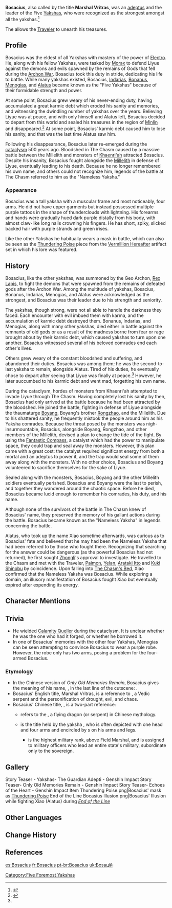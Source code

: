 {{Character Infobox
|type             = Mentioned
|image            = NPC Bosacius.png
|region           = Liyue

|affiliation      = Adepti
|affiliation2     = Yakshas
|element          = Electro
|title            = Marshal Vritras
|voiceEN          = [https://www.brookchalmersvo.com/ Brook Chalmers]<ref>Twitter: [https://twitter.com/brookchalmersvo/status/1532402965587251208 EN VA Self Announcement] ([https://web.archive.org/web/20220602164633/https://twitter.com/brookchalmersvo/status/1532402965587251208 Archived])</ref>
|voiceCN          = [https://zh.moegirl.org.cn/淦子齐 Gan Ziqi ({{zh|淦子齐}})]<ref name="VA">Bilibili: [https://www.bilibili.com/video/BV1mW4y1C7eD {{zh|《原神》剧情PV-「惟余旧忆」}}]</ref>
|voiceJP          = {{w|ja:松田健一郎|Matsuda Kenichirou ({{ja|松田健一郎}})}}<ref name="VA" />
|deceased         = Past
}}
'''Bosacius''', also called by the title '''Marshal Vritras''', was an [[adeptus]] and the leader of the Five [[Yakshas]], who were recognized as the strongest amongst all the yakshas.<ref name="YTGA">{{Ref/Book|Yakshas: The Guardian Adepti}}</ref>

The {{Quest|The Yaksha's Wish}} allows the [[Traveler]] to unearth his treasures.

==Profile ==
Bosacius was the eldest of all Yakshas with mastery of the power of [[Electro]]. He, along with his fellow Yakshas, were tasked by [[Morax]] to defend Liyue against the demons and evils spawned by the remains of Gods that fell during the [[Archon War]]. Bosacius took this duty in stride, dedicating his life to battle. While many yakshas existed, Bosacius, [[Indarias]], [[Bonanus]], [[Menogias]], and [[Xiao|Alatus]] became known as the "Five Yakshas" because of their formidable strength and power.

At some point, Bosacius grew weary of his never-ending duty, having accumulated a great karmic debt which eroded his sanity and memories, and witnessing the dwindling number of yakshas over the years. Believing Liyue was at peace, and with only himself and Alatus left, Bosacius decided to depart from this world and sealed his treasures in the region of [[Minlin]] and disappeared.<ref name="TYW">{{Ref/Quest|The Yaksha's Wish}}</ref> At some point, Bosacius' karmic debt caused him to lose his sanity, and that was the last time Alatus saw him.

Following his disappearance, Bosacius later re-emerged during the [[cataclysm]] 500 years ago. Bloodshed in The Chasm caused by a massive battle between the Millelith and monsters of [[Khaenri'ah]] attracted Bosacius. Despite his insanity, Bosacius fought alongside the [[Millelith]] in defense of Liyue, eventually leading to his death. Because he no longer remembered his own name, and others could not recognize him, legends of the battle at The Chasm referred to him as the "Nameless Yaksha."

===Appearance===
Bosacius was a tall yaksha with a muscular frame and most noticeably, four arms. He did not have upper garments but instead possessed multiple purple tattoos in the shape of thunderclouds with lightning. His forearms and hands were gradually hued dark purple distally from his body, with almost claw-like long nails crowning his fingers. He has short, spiky, slicked backed hair with purple strands and green irises.

Like the other Yakshas he habitually wears a mask in battle, which can also be seen as the [[Thundering Poise]] piece from the [[Vermillion Hereafter]] artifact set in which his lore was featured.

==History==
Bosacius, like the other yakshas, was summoned by the Geo Archon, [[Rex Lapis]], to fight the demons that were spawned from the remains of defeated gods after the Archon War. Among the multitude of yakshas, Bosacius, Bonanus, Indarias, Menogias, and Alatus were acknowledged as the strongest, and Bosacius was their leader due to his strength and seniority.

The yakshas, though strong, were not all able to handle the darkness they faced. Each encounter with evil imbued them with karma, and the accumulation of karmic debt destroyed them. Bonanus, Indarias, and Menogias, along with many other yakshas, died either in battle against the remnants of old gods or as a result of the madness borne from fear or rage brought about by their karmic debt, which caused yakshas to turn upon one another. Bosacius witnessed several of his beloved comrades end each other's lives.

Others grew weary of the constant bloodshed and suffering, and abandoned their duties. Bosacius was among them; he was the second-to-last yaksha to remain, alongside Alatus. Tired of his duties, he eventually chose to depart after seeing that Liyue was finally at peace.<ref name="TYW" /> However, he later succumbed to his karmic debt and went mad, forgetting his own name.

During the cataclysm, hordes of monsters from Khaenri'ah attempted to invade Liyue through The Chasm. Having completely lost his sanity by then, Bosacius had only arrived at the battle because he had been attracted by the bloodshed. He joined the battle, fighting in defense of Liyue alongside the thaumaturge [[Boyang]], Boyang's brother [[Rongzhao]], and the Millelith. Due to his shattered sanity, he frequently mistook the people around him as his Yaksha comrades. Because the threat posed by the monsters was nigh-insurmountable, Bosacius, alongside Boyang, Rongzhao, and other members of the Millelith, devised a plan to change the tide of the fight. By using the [[Fantastic Compass]], a catalyst which had the power to manipulate space, they could trap and seal away the monsters. However, this plan came with a great cost: the catalyst required significant energy from both a mortal and an adeptus to power it, and the trap would seal some of them away along with the monsters. With no other choice, Bosacius and Boyang volunteered to sacrifice themselves for the sake of Liyue.

Sealed along with the monsters, Bosacius, Boyang and the other Millelith soldiers eventually perished. Bosacius and Boyang were the last to perish, and together they wandered around the chaotic space. Before he died, Bosacius became lucid enough to remember his comrades, his duty, and his name.

Although none of the survivors of the battle in The Chasm knew of Bosacius' name, they preserved the memory of his gallant actions during the battle. Bosacius became known as the "Nameless Yaksha" in legends concerning the battle.

Alatus, who took up the name Xiao sometime afterwards, was curious as to Bosacius' fate and believed that he may had been the Nameless Yaksha that had been referred to by those who fought there. Recognizing that searching for the answer could be dangerous (as the powerful Bosacius had not returned), he first sought [[Zhongli]]'s approval to investigate. He travelled to the Chasm and met with the Traveler, [[Paimon]], [[Yelan]], [[Arataki Itto]] and [[Kuki Shinobu]] by coincidence. Upon falling into [[The Chasm's Bed]], Xiao confirmed that the Nameless Yaksha was Bosacius. While exploring a domain, an illusory manifestation of Bosacius fought Xiao but eventually expired after expending its energy.

==Character Mentions==
{{Character Mentions}}

==Trivia== 
* He wielded [[Calamity Queller]] during the cataclysm. It is unclear whether he was the one who had it forged, or whether he borrowed it.
* In one of Bosacius' memories with the other four Yakshas, Menogias can be seen attempting to convince Bosacius to wear a purple robe. However, the robe only has two arms, posing a problem for the four-armed Bosacius.

===Etymology ===
*In the Chinese version of ''Only Old Memories Remain'', Bosacius gives the meaning of his name, {{zh|浮舍|rm=Fúshě}}, in the last line of the cutscene: {{zh|'''浮'''生一刹，万般皆'''舍'''|rm='''Fú''' shēng yī chà, wànbān jiē '''shě'''|tl=Life is as fleeting as an instant, everything can thus be let go}}.
*Bosacius' English title, Marshal Vritras, is a reference to {{w|Vritra}}, a Vedic serpent and the personification of drought, evil, and chaos.
* Bosacius' Chinese title, {{zh|腾蛇太元帅|rm=Téngshé Dàyuánshuài|lit=Generalissimo Soaring Snake}}, is a two-part reference:
**{{zh|腾蛇|rm=Téngshé|lit=Soaring Snake}} refers to the {{Lang|{{w|Teng (mythology)|Téngshé}}|zh=腾蛇}}, a flying dragon (or serpent) in Chinese mythology.
**{{zh|太元帅|rm=Dàyuánshuài|tl=Generalissimo|lit=Great Marshal}} is the title held by the yaksha {{Lang|{{w|Āṭavaka}}|zh=大元帅明王|rm=Dàyuánshuài Míngwáng|lit=Generalissimo Wisdom King}}, who is often depicted with one head and four arms and encircled by {{w|nāga}}s on his arms and legs.
***{{w|Generalissimo}} is the highest military rank, above Field Marshal, and is assigned to military officers who lead an entire state's military, subordinate only to the sovereign.

==Gallery==
<gallery>
Story Teaser - Yakshas- The Guardian Adepti - Genshin Impact
Story Teaser- Only Old Memories Remain - Genshin Impact
Story Teaser- Echoes of the Heart - Genshin Impact
Item Thundering Poise.png|Bosacius' mask as [[Thundering Poise]]
End of the Line Bocasius Illusion.png|Bosacius' Illusion while fighting Xiao (Alatus) during ''[[End of the Line (Quest)|End of the Line]]''
</gallery>

==Other Languages ==
{{Other Languages
|default_hidden = 1
|en      = Bosacius
|zhs     = 浮舍
|zhs_rm  = Fúshě<ref name="CNreading">{{Ref/Quest|End of the Line (Quest)|note=Chinese Voice-Over}}</ref>
|zht     = 浮舍
|zht_rm  = Fúshě<ref name="CNreading" />
|ja      = 浮舎
|ja_rm   = Fusha<ref>{{Ref/Quest|End of the Line (Quest)|note=Japanese Voice-Over}}</ref>
|ko      = {{tt|부사|浮舍}}
|es      = Bosacius
|fr      = Bosacius
|ru      = Босациус
|th      = Bosacius
|vi      = {{tt|Phù Xá|浮舍}}
|de      = Bosacius
|id      = Bosacius
|pt      = Bosacius
|tr      = Bosacius
|it      = Bosacius
}}

==Change History ==
{{Change History|introduced=1.0}}

==References==
{{Reflist|2}}

[[Category:Five Foremost Yakshas]]

[[es:Bosacius]]
[[fr:Bosacius]]
[[pt-br:Bosacius]]
[[uk:Бозацій]]